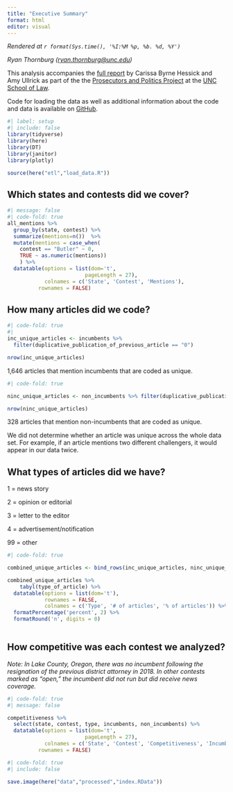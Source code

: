 ```yaml
---
title: "Executive Summary"
format: html
editor: visual
---
```


<!--# Timestamp: leave this in to automatically track when a file is rendered -->

*Rendered at `r format(Sys.time(), '%I:%M %p, %b. %d, %Y')`*

<!--# Contact info: leave author/reporter/editor contact info here -->

*Ryan Thornburg ([ryan.thornburg\@unc.edu](mailto:ryan.thornburg@unc.edu){.email})*

This analysis accompanies the [full report](https://law.unc.edu/wp-content/uploads/2023/02/REPORT-FINAL-2.15.23.pdf) by Carissa Byrne Hessick and Amy Ullrick as part of the the [Prosecutors and Politics Project](https://law.unc.edu/academics/centers-and-programs/prosecutors-and-politics-project/) at the [UNC School of Law](https://law.unc.edu/).

Code for loading the data as well as additional information about the code and data is available on [GitHub](https://github.com/rtburg/prosecutors_and_politics_media_pilot).

```r
#| label: setup
#| include: false
library(tidyverse)
library(here)
library(DT)
library(janitor)
library(plotly)

source(here("etl","load_data.R"))
```

## Which states and contests did we cover?

```r
#| message: false
#| code-fold: true
all_mentions %>% 
  group_by(state, contest) %>%
  summarize(mentions=n())  %>% 
  mutate(mentions = case_when(
    contest == "Butler" ~ 0,
    TRUE ~ as.numeric(mentions))
    ) %>%
  datatable(options = list(dom='t',
                         pageLength = 27),
            colnames = c('State', 'Contest', 'Mentions'),
          rownames = FALSE)
```

## How many articles did we code?

```r
#| code-fold: true
#| 
inc_unique_articles <- incumbents %>% 
  filter(duplicative_publication_of_previous_article == "0")

nrow(inc_unique_articles)
```

1,646 articles that mention incumbents that are coded as unique.

```r
#| code-fold: true

ninc_unique_articles <- non_incumbents %>% filter(duplicative_publication_of_previous_article == "0" & duplicative_of_incumbent_article == "0")

nrow(ninc_unique_articles)
```

328 articles that mention non-incumbents that are coded as unique.

We did not determine whether an article was unique across the whole data set. For example, if an article mentions two different challengers, it would appear in our data twice.

## What types of articles did we have?

1 = news story

2 = opinion or editorial

3 = letter to the editor

4 = advertisement/notification

99 = other

```r
#| code-fold: true

combined_unique_articles <- bind_rows(inc_unique_articles, ninc_unique_articles) 

combined_unique_articles %>%
    tabyl(type_of_article) %>%
  datatable(options = list(dom='t'),
            rownames = FALSE,
            colnames = c('Type', '# of articles', '% of articles')) %>%
  formatPercentage('percent', 2) %>%
  formatRound('n', digits = 0)
  

```

## How competitive was each contest we analyzed?

*Note: In Lake County, Oregon, there was no incumbent following the resignation of the previous district attorney in 2018. In other contests marked as "open," the incumbent did not run but did receive news coverage.*

```r
#| code-fold: true
#| message: false

competitiveness %>%
  select(state, contest, type, incumbents, non_incumbents) %>% 
  datatable(options = list(dom='t',
                         pageLength = 27),
            colnames = c('State', 'Contest', 'Competitiveness', 'Incumbents', 'Challengers'),
          rownames = FALSE) 

```

```r
#| code-fold: true
#| include: false

save.image(here("data","processed","index.RData"))

```
